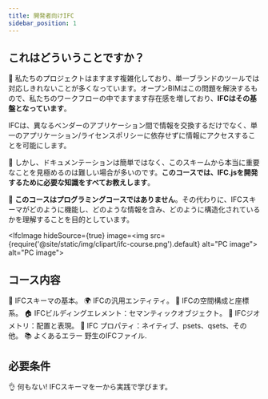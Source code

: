 ```yaml
---
title: 開発者向けIFC
sidebar_position: 1
---
```



## これはどういうことですか？

🐞 私たちのプロジェクトはますます複雑化しており、単一ブランドのツールでは対応しきれないことが多くなっています。オープンBIMはこの問題を解決するもので、私たちのワークフローの中でますます存在感を増しており、**IFCはその基盤となっています**。

<IfcCard>
IFCは、異なるベンダーのアプリケーション間で情報を交換するだけでなく、単一のアプリケーション/ライセンスポリシーに依存せずに情報にアクセスすることを可能にします。
</IfcCard>

🌈 しかし、ドキュメンテーションは簡単ではなく、このスキームから本当に重要なことを見極めるのは難しい場合が多いのです。**このコースでは、IFC.jsを開発するために必要な知識をすべてお教えします**。

🌟 **このコースはプログラミングコースではありません**。その代わりに、IFCスキーマがどのように機能し、どのような情報を含み、どのように構造化されているかを理解することを目的としています。


<IfcImage hideSource={true} image=<img src={require('@site/static/img/clipart/ifc-course.png').default} alt="PC image"></img>
   alt="PC image"></IfcImage>


## コース内容

<IfcCard>
🌱 IFCスキーマの基本。
</IfcCard>

<IfcCard>
🌍 IFCの汎用エンティティ。
</IfcCard>

<IfcCard>
🌳 IFCの空間構成と座標系。
</IfcCard>

<IfcCard>
🏠 IFCビルディングエレメント：セマンティックオブジェクト。
</IfcCard>

<IfcCard>
🧵 IFCジオメトリ：配置と表現。
</IfcCard>

<IfcCard>
📃 IFC プロパティ：ネイティブ、psets、qsets、その他。
</IfcCard>

<IfcCard>
📚 よくあるエラー 野生のIFCファイル.
</IfcCard>

## 必要条件

👌 何もない! IFCスキーマを一から実践で学びます。




